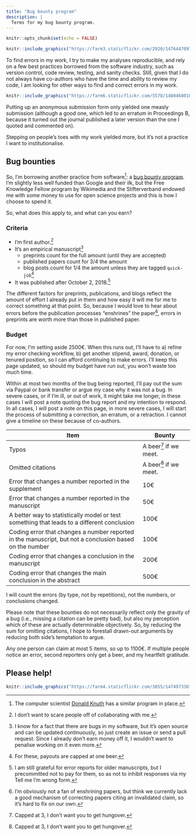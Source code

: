 ```yaml
---
title: "Bug bounty program"
description: |
  Terms for my bug bounty program.
---
```


```r
knitr::opts_chunk$set(echo = FALSE)
```



```r
knitr::include_graphics("https://farm3.staticflickr.com/2920/14764470974_92473042b4_o_d.jpg")
```

To find errors in my work, I try to make my analyses  reproducible, and rely on a few
best practices borrowed from the software industry, such as version control, code
review, testing, and sanity checks. Still, given that I do not always have co-authors who
have the time and ability to review my code, I am looking for other ways to
find and correct errors in my work.

<aside>
```r
knitr::include_graphics("https://farm6.staticflickr.com/5578/14804680103_c8d5ef8ef0_o_d.jpg")
```
</aside>

Putting up an anonymous submission form only yielded one measly submission (although a
good one, which led to an erratum in Proceedings B, because it turned out the journal
published a later version than the one I quoted and commented on).

Stepping on people's toes with my work yielded more, but it's not a practice I want to
institutionalise.

## Bug bounties
So, I'm borrowing another practice from software^[The computer scientist [Donald Knuth](https://en.wikipedia.org/wiki/Knuth_reward_check) has a similar program in place.]: a [bug bounty program](https://en.wikipedia.org/wiki/Bug_bounty_program). I'm slightly less well funded than Google and their ilk, but the Free Knowledge Fellow program by Wikimedia and the Stifterverband endowed me with some money to use for open science projects and this is how I choose to spend it.

So, what does this apply to, and what can you earn? 

### Criteria
- I'm first author.^[I don't want to scare people off of collaborating with me.]
- It's an empirical manuscript^[I know for a fact that there are bugs in my software, but it's open source and can be updated continuously, so just create an issue or send a pull request. Since I already don't earn money off it, I wouldn't want to penalise working on it even more.]
  - preprints count for the full amount (until they are accepted)
  - published papers count for 3/4 the amount
  - blog posts count for 1/4 the amount unless they are tagged `quick-job`^[For these, payouts are capped at one beer.]
- It was published after October 2, 2018.^[I am still grateful for error reports for older manuscripts, but I precommitted not to pay for them, so as not to inhibit responses via my Tell me I'm wrong form.]

The different factors for preprints, publications, and blogs reflect the amount of 
effort I already put in them and how easy it will me for me to correct something
at that point. So, because I would love to hear about errors before the publication
processes "enshrines" the paper^[I'm obviously not a fan of enshrining papers, but think we currently
lack a good mechanism of correcting papers citing an invalidated claim, so it's hard
to fix on our own.], errors in preprints are worth more than those in published paper.

### Budget
For now, I'm setting aside 2500€. When this runs out, I'll have to a) refine my
error checking workflow, b) get another stipend, award, donation, or tenured position, so
I can afford continuing to make errors. I'll keep this page updated, so should my
budget have run out, you won't waste too much time.

Within at most two months of the bug being reported, I'll pay out the sum via Paypal or bank transfer
or argue my case why it was not a bug. In severe cases, or if I'm ill, or out of work, it might take me longer, in these
cases I will post a note quoting the bug report and my intention to respond. In all
cases, I will post a note on this page, in more severe cases, I will start the process of
submitting a correction, an erratum, or a retraction. I cannot give a timeline on these
because of co-authors.

| Item             | Bounty |
| ---------------- | ------ |
| Typos | A beer^[Capped at 3, I don't want you to get hungover.] if we meet. |
| Omitted citations | A beer^[Capped at 3, I don't want you to get hungover.] if we meet. |
| Error that changes a number reported in the supplement | 10€ |
| Error that changes a number reported in the manuscript | 50€ |
| A better way to statistically model or test something that leads to a different conclusion | 100€ |
| Coding error that changes a number reported in the manuscript, but not a conclusion based on the number | 100€ |
| Coding error that changes a conclusion in the manuscript | 200€ |
| Coding error that changes the main conclusion in the abstract | 500€ |

I will count the errors (by type, not by repetitions), not the numbers, or conclusions changed.

Please note that these bounties do not necessarily reflect only the gravity of a bug (i.e., missing a citation
can be pretty bad), but also my perception which of these are actually determinable objectively. So, by reducing
the sum for omitting citations, I hope to forestall drawn-out arguments by reducing both side's temptation to 
argue.

Any one person can claim at most 5 items, so up to 1100€. If multiple people notice an error, second reporters
only get a beer, and my heartfelt gratitude.

## Please help!

```r
knitr::include_graphics("https://farm4.staticflickr.com/3855/14749733671_e759258f78_o_d.jpg")
```
